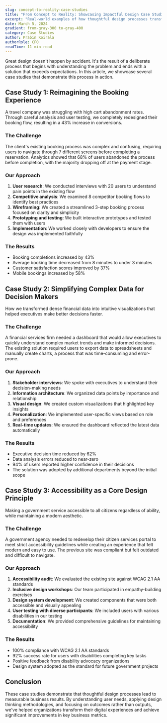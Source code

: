 ```yaml
---
slug: concept-to-reality-case-studies
title: "From Concept to Reality: Showcasing Impactful Design Case Studies"
excerpt: "Real-world examples of how thoughtful design processes transformed challenging briefs into successful digital experiences."
date: March 5, 2024
gradient: from-gray-300 to-gray-400
category: Case Studies
author: Prabin Koirala
authorRole: CFO
readTime: 11 min read
---
```


Great design doesn't happen by accident. It's the result of a deliberate process that begins with understanding the problem and ends with a solution that exceeds expectations. In this article, we showcase several case studies that demonstrate this process in action.

## Case Study 1: Reimagining the Booking Experience

A travel company was struggling with high cart abandonment rates. Through careful analysis and user testing, we completely redesigned their booking flow, resulting in a 43% increase in conversions.

### The Challenge

The client's existing booking process was complex and confusing, requiring users to navigate through 7 different screens before completing a reservation. Analytics showed that 68% of users abandoned the process before completion, with the majority dropping off at the payment stage.

### Our Approach

1. **User research**: We conducted interviews with 20 users to understand pain points in the existing flow
2. **Competitive analysis**: We examined 8 competitor booking flows to identify best practices
3. **Wireframing**: We created a streamlined 3-step booking process focused on clarity and simplicity
4. **Prototyping and testing**: We built interactive prototypes and tested them with users
5. **Implementation**: We worked closely with developers to ensure the design was implemented faithfully

### The Results

- Booking completions increased by 43%
- Average booking time decreased from 8 minutes to under 3 minutes
- Customer satisfaction scores improved by 37%
- Mobile bookings increased by 58%

## Case Study 2: Simplifying Complex Data for Decision Makers

How we transformed dense financial data into intuitive visualizations that helped executives make better decisions faster.

### The Challenge

A financial services firm needed a dashboard that would allow executives to quickly understand complex market trends and make informed decisions. The existing solution required users to export data to spreadsheets and manually create charts, a process that was time-consuming and error-prone.

### Our Approach

1. **Stakeholder interviews**: We spoke with executives to understand their decision-making needs
2. **Information architecture**: We organized data points by importance and relationship
3. **Visual design**: We created custom visualizations that highlighted key insights
4. **Personalization**: We implemented user-specific views based on role and preferences
5. **Real-time updates**: We ensured the dashboard reflected the latest data automatically

### The Results

- Executive decision time reduced by 62%
- Data analysis errors reduced to near-zero
- 94% of users reported higher confidence in their decisions
- The solution was adopted by additional departments beyond the initial scope

## Case Study 3: Accessibility as a Core Design Principle

Making a government service accessible to all citizens regardless of ability, while maintaining a modern aesthetic.

### The Challenge

A government agency needed to redevelop their citizen services portal to meet strict accessibility guidelines while creating an experience that felt modern and easy to use. The previous site was compliant but felt outdated and difficult to navigate.

### Our Approach

1. **Accessibility audit**: We evaluated the existing site against WCAG 2.1 AA standards
2. **Inclusive design workshops**: Our team participated in empathy-building exercises
3. **Design system development**: We created components that were both accessible and visually appealing
4. **User testing with diverse participants**: We included users with various disabilities in our testing
5. **Documentation**: We provided comprehensive guidelines for maintaining accessibility

### The Results

- 100% compliance with WCAG 2.1 AA standards
- 92% success rate for users with disabilities completing key tasks
- Positive feedback from disability advocacy organizations
- Design system adopted as the standard for future government projects

## Conclusion

These case studies demonstrate that thoughtful design processes lead to measurable business results. By understanding user needs, applying design thinking methodologies, and focusing on outcomes rather than outputs, we've helped organizations transform their digital experiences and achieve significant improvements in key business metrics.
